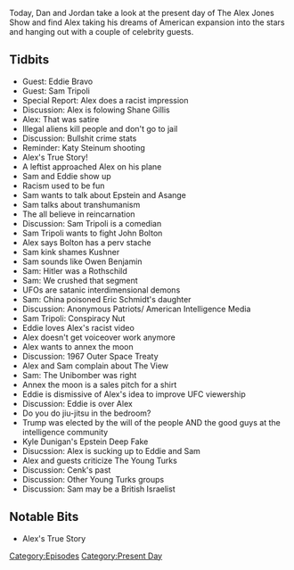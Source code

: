 {{DEFAULTSORT:
    #_EPISODE_0345:September 19, 2019
}}{{Episode
    | title           = September 19, 2019
    | caption         = Listen to this episode on [https://knowledgefight.libsyn.com/knowledge-fight-september-19-2019 Libsyn] [https://open.spotify.com/episode/0NcntjpGY8JgfMsmAcOxU1 Spotify]
    | episodeNumber   = 345
    | length          = 01:31:31
    | airDate         = September 20, 2019
    | coverageDate    = September 19, 2019
    | episodeType     = [[:Category:Present Day|Present Day]]
    | appearance      = [[Eddie Bravo]], [[Sam Tripoli]], [[John Bolton]], [[Cenk Uygur]]
    | oocDrop         = I was 2 bottles of tequila in, metaphysically
    | previousEpisode = [[344: April 9-10, 2013]]
    | nextEpisode     = [[346: April 11-14, 2013]]
}}

{{Stub}}

Today, Dan and Jordan take a look at the present day of The Alex Jones Show and find Alex taking his dreams of American expansion into the stars and hanging out with a couple of celebrity guests.

==Tidbits==

*Guest: Eddie Bravo
*Guest: Sam Tripoli
*Special Report: Alex does a racist impression
*Discussion: Alex is folowing Shane Gillis
*Alex: That was satire
*Illegal aliens kill people and don't go to jail
*Discussion: Bullshit crime stats
*Reminder: Katy Steinum shooting
*Alex's True Story!
*A leftist approached Alex on his plane
*Sam and Eddie show up
*Racism used to be fun
*Sam wants to talk about Epstein and Asange
*Sam talks about transhumanism
*The all believe in reincarnation
*Discussion: Sam Tripoli is a comedian
*Sam Tripoli wants to fight John Bolton
*Alex says Bolton has a perv stache
*Sam kink shames Kushner
*Sam sounds like Owen Benjamin
*Sam: Hitler was a Rothschild
*Sam: We crushed that segment
*UFOs are satanic interdimensional demons
*Sam: China poisoned Eric Schmidt's daughter
*Discussion: Anonymous Patriots/ American Intelligence Media
*Sam Tripoli: Conspiracy Nut
*Eddie loves Alex's racist video
*Alex doesn't get voiceover work anymore
*Alex wants to annex the moon
*Discussion: 1967 Outer Space Treaty
*Alex and Sam complain about The View
*Sam: The Unibomber was right
*Annex the moon is a sales pitch for a shirt
*Eddie is dismissive of Alex's idea to improve UFC viewership
*Discussion: Eddie is over Alex
*Do you do jiu-jitsu in the bedroom?
*Trump was elected by the will of the people AND the good guys at the intelligence community
*Kyle Dunigan's Epstein Deep Fake
*Disucssion: Alex is sucking up to Eddie and Sam
*Alex and guests criticize The Young Turks
*Discussion: Cenk's past
*Discussion: Other Young Turks groups
*Discussion: Sam may be a British Israelist

==Notable Bits==

*Alex's True Story

[[Category:Episodes]]
[[Category:Present Day]]
